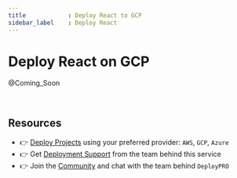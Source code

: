 ```yaml
---
title            : Deploy React to GCP
sidebar_label    : Deploy React
---
```


# Deploy React on GCP 

@Coming_Soon

<br />

## Resources

- 👉 [Deploy Projects](https://deploypro.dev/) using your preferred provider: `AWS`, `GCP`, `Azure`
- 👉 Get [Deployment Support](https://deploypro.dev/support/) from the team behind this service
- 👉 Join the [Community](https://discord.gg/qQhjQZhnur) and chat with the team behind `DeployPRO`
